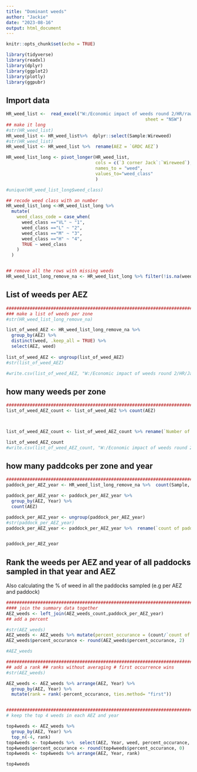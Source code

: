 ```yaml
---
title: "Dominant weeds"
author: "Jackie"
date: "2023-08-16"
output: html_document
---
```


```r
knitr::opts_chunk$set(echo = TRUE)

library(tidyverse)
library(readxl)
library(dplyr)
library(ggplot2)
library(plotly)
library(ggpubr)


```

## Import data



```r
HR_weed_list <-  read_excel("W:/Economic impact of weeds round 2/HR/raw_data/Weed Species locations no co-ordinates.xlsx", 
                                                     sheet = "NSW")
## make it long
#str(HR_weed_list)
HR_weed_list <- HR_weed_list%>%  dplyr::select(Sample:Wireweed)
#str(HR_weed_list)
HR_weed_list <- HR_weed_list %>%  rename(AEZ = `GRDC AEZ`)

HR_weed_list_long <- pivot_longer(HR_weed_list,
                                  cols = c(`3 corner Jack`:`Wireweed`),
                                  names_to = "weed",
                                  values_to="weed_class"
                                  )

#unique(HR_weed_list_long$weed_class)

## recode weed class with an number
HR_weed_list_long <-HR_weed_list_long %>% 
  mutate(
    weed_class_code = case_when(
      weed_class =="VL" ~ "1",
      weed_class =="L" ~ "2",
      weed_class =="M" ~ "3",
      weed_class =="H" ~ "4",
      TRUE ~ weed_class
    )
  )


## remove all the rows with missing weeds
HR_weed_list_long_remove_na <- HR_weed_list_long %>% filter(!is.na(weed_class))
```

## List of weeds per AEZ 


```r
################################################################################
### make a list of weeds per zone
#str(HR_weed_list_long_remove_na)

list_of_weed_AEZ <- HR_weed_list_long_remove_na %>% 
  group_by(AEZ) %>% 
  distinct(weed, .keep_all = TRUE) %>% 
  select(AEZ, weed)
  
list_of_weed_AEZ <- ungroup(list_of_weed_AEZ)
#str(list_of_weed_AEZ)

#write.csv(list_of_weed_AEZ, "W:/Economic impact of weeds round 2/HR/Jackie_working/Weed_list/list_of_weed_AEZ.csv", row.names = FALSE)


```
## how many weeds per zone

```r
################################################################################
list_of_weed_AEZ_count <- list_of_weed_AEZ %>% count(AEZ)    



list_of_weed_AEZ_count <- list_of_weed_AEZ_count %>% rename(`Number of weeds ID` = n)

list_of_weed_AEZ_count
#write.csv(list_of_weed_AEZ_count, "W:/Economic impact of weeds round 2/HR/Jackie_working/Weed_list/list_of_weed_AEZ_count.csv", row.names = FALSE)

```
## how many paddcoks per zone and year

```r
################################################################################
paddock_per_AEZ_year <- HR_weed_list_long_remove_na %>%  count(Sample, AEZ, Year) #nope this is not what I want

paddock_per_AEZ_year <- paddock_per_AEZ_year %>% 
  group_by(AEZ, Year) %>% 
  count(AEZ)

paddock_per_AEZ_year <- ungroup(paddock_per_AEZ_year)
#str(paddock_per_AEZ_year)
paddock_per_AEZ_year <- paddock_per_AEZ_year %>%  rename(`count of paddocks` = n)


paddock_per_AEZ_year

```

## Rank the weeds per AEZ and year of all paddocks sampled in that year and AEZ
Also calculating the % of weed in all the paddocks sampled (e.g per AEZ and paddock) 

```r

################################################################################
#### join the summary data together
AEZ_weeds <- left_join(AEZ_weeds_count,paddock_per_AEZ_year)
## add a percent 

#str(AEZ_weeds)
AEZ_weeds <- AEZ_weeds %>% mutate(percent_occurance = (count/`count of paddocks`)*100) 
AEZ_weeds$percent_occurance <- round(AEZ_weeds$percent_occurance, 2)

#AEZ_weeds

################################################################################
## add a rank ## ranks without averaging # first occurrence wins
#str(AEZ_weeds)

AEZ_weeds <- AEZ_weeds %>% arrange(AEZ, Year) %>%
  group_by(AEZ, Year) %>%
  mutate(rank = rank(-percent_occurance, ties.method= "first"))


################################################################################
# keep the top 4 weeds in each AEZ and year

top4weeds <- AEZ_weeds %>% 
  group_by(AEZ, Year) %>%
  top_n(-4, rank)
top4weeds <- top4weeds %>%  select(AEZ, Year, weed, percent_occurance, rank)
top4weeds$percent_occurance <- round(top4weeds$percent_occurance, 0)
top4weeds <- top4weeds %>% arrange(AEZ, Year, rank)

top4weeds
```